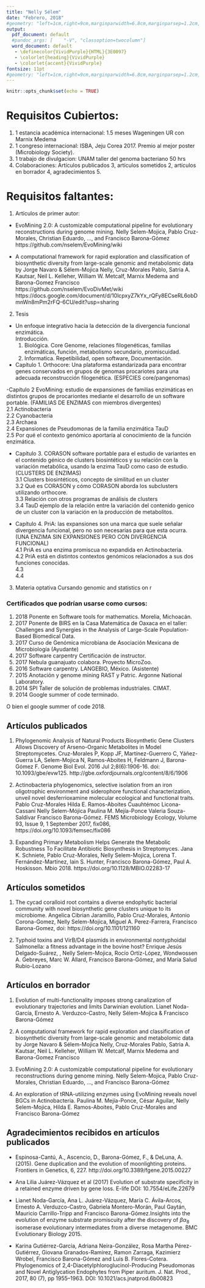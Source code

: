 ```yaml
---
title: "Nelly Sélem"
date: "Febrero, 2018"
#geometry: "left=1cm,right=9cm,marginparwidth=6.8cm,marginparsep=1.2cm,top=1cm,bottom=1"
output:
  pdf_document: default
  #pandoc_args: [    "-V", "classoption=twocolumn"]
  word_document: default
   - \definecolor{VividPurple}{HTML}{3E0097}
   - \colorlet{heading}{VividPurple}
   - \colorlet{accent}{VividPurple}
fontsize: 11pt
#geometry: "left=1cm,right=9cm,marginparwidth=6.8cm,marginparsep=1.2cm,top=1cm,bottom=1cm"
---
```



```r
knitr::opts_chunk$set(echo = TRUE)
```

# Requisitos Cubiertos:   
1. 1 estancia académica internacional: 1.5 meses Wageningen UR con Marnix Medema  
2. 1 congreso internacional: ISBA, Jeju Corea 2017. Premio al mejor poster (Microbiology Society).    								
3. 1 trabajo de divulgacion: UNAM taller del genoma bacteriano 50 hrs								
4.  Colaboraciones: Artículos publicados 3, artículos sometidos 2, artículos en borrador 4, agradecimientos	5.  

# Requisitos faltantes:  
1. Artículos de primer autor:  
- EvoMining 2.0: A customizable computational pipeline for evolutionary reconstructions during genome mining. Nelly Selem-Mojica, Pablo Cruz-Morales, Christian Eduardo, ...,  and Francisco Barona-Gómez  							
https://github.com/nselem/EvoMining/wiki  

- A computational framework for rapid exploration and classification of biosynthetic diversity from large-scale genomic and metabolomic data by Jorge Navaro & Sélem-Mojica Nelly, Cruz-Morales Pablo, Satria A. Kautsar, Neil L. Kelleher, William W. Metcalf, Marnix Medema and Barona-Gomez Francisco  
https://github.com/nselem/EvoDivMet/wiki   https://docs.google.com/document/d/10lcpxyZ7kYx_rQFy8ECseRL6obDmnWn8mPm2rFQ-6CU/edit?usp=sharing  

2. Tesis				
 - Un enfoque integrativo hacia la detección de la divergencia funcional enzimática.  
    Introducción.   
    1. Biológica. Core Genome, relaciones filogenéticas, familias enzimáticas, función, metabolismo secundario, promiscuidad.  
    2. Informatica. Repetibilidad, open software, Documentación.    
      
 - Capítulo 1. Orthocore: Una plataforma estandarizada para encontrar genes conservados en grupos de genomas procariotes para una adecuada reconstrucción filogenética.  (ESPECIES core/pangenomas)  
   
  -Capítulo 2 EvoMining: estudio de expansiones de familias enzimáticas en distintos grupos de procariontes mediante el desarrollo de un software portable.  (FAMILIAS DE ENZIMAS con miembros divergentes)  
  2.1 Actinobacteria  
  2.2 Cyanobacteria  
  2.3 Archaea  
  2.4 Expansiones de Pseudomonas de la familia enzimática TauD  
  2.5 Por qué el contexto genómico aportaría al conocimiento de la función enzimática.  
    
 - Capítulo 3. CORASON software portable para el estudio de variantes en el contenido génico de clusters biosintéticos y su relación con la variación metabólica, usando la enzima TauD como caso de estudio.  (CLUSTERS DE ENZIMAS)  
  3.1 Clusters biosintéticos, concepto de similitud en un cluster  
  3.2 Qué es CORASON y cómo CORASON aborda los subclusters utilizando orthocore.  
  3.3 Relación con otros programas de análisis de clusters    
  3.4 TauD ejemplo de la relación entre la variación del contenido genico de un cluster con la variación en la producción de metabolitos.  
  
 - Capítulo 4. PriA: las expansiones son una marca que suele señalar divergencia funcional, pero no son necesarias para que esta ocurra.  (UNA ENZIMA SIN EXPANSIONES PERO CON DIVERGENCIA FUNCIONAL)  
   4.1 PriA es una enzima promiscua no expandida en Actinobacteria.  
   4.2 PriA está en distintos contextos genómicos relacionados a sus dos funciones conocidas.  
   4.3  
   4.4  
 
3. Materia optativa	Cursando genomic and statistics on r								

### Certificados que podrían usarse como cursos:  
1. 2018 Ponente en Software tools for mathematics. Morelia, Michoacán.  
2. 2017 Ponente de BIRS en la Casa Matemática de Oaxaca en el taller: Challenges and Synergies in the Analysis of Large-Scale Population-Based Biomedical Data.    
3. 2017 Curso de Genómica microbiana de Asociación Mexicana de Microbiología (Ayudante)    
4. 2017 Software carpentry Certificación de instructor.  
5. 2017 Nebula guanajuato colabora. Proyecto MicroZoo.  
6. 2016 Software carpentry. LANGEBIO, México.  (Asistente)  
7. 2015 Anotación y genome mining RAST y Patric. Argonne National Laboratory.  
8. 2014 SPI Taller de solución de problemas industriales. CIMAT.   
9. 2014 Google summer of code terminado.    

O bien el google summer of code 2018.     
  
## Artículos publicados   
  
1. Phylogenomic Analysis of Natural Products Biosynthetic Gene Clusters Allows Discovery of Arseno-Organic Metabolites in Model Streptomycetes. Cruz-Morales P, Kopp JF, Martínez-Guerrero C, Yáñez-Guerra LA, Selem-Mojica N, Ramos-Aboites H, Feldmann J, Barona-Gómez F. Genome Biol Evol. 2016 Jul 2;8(6):1906-16. doi: 10.1093/gbe/evw125. http://gbe.oxfordjournals.org/content/8/6/1906  

2. Actinobacteria phylogenomics, selective isolation from an iron oligotrophic environment and siderophore functional characterization, unveil novel desferrioxamine molecular ecological and functional traits. Pablo Cruz-Morales  Hilda E. Ramos-Aboites  Cuauhtémoc Licona-Cassani Nelly Selem-Mójica  Paulina M. Mejía-Ponce  Valeria Souza-Saldívar Francisco Barona-Gómez. FEMS Microbiology Ecology, Volume 93, Issue 9, 1 September 2017, fix086, https://doi.org/10.1093/femsec/fix086   

3. Expanding Primary Metabolism Helps Generate the Metabolic Robustness To Facilitate Antibiotic Biosynthesis in Streptomyces. Jana K. Schniete, Pablo Cruz-Morales, Nelly Selem-Mojica, Lorena T. Fernández-Martínez, Iain S. Hunter, Francisco Barona-Gómez, Paul A. Hoskisson. Mbio 2018. https://doi.org/10.1128/MBIO.02283-17  

## Artículos sometidos  
1. The cycad coralloid root contains a diverse endophytic bacterial community with novel biosynthetic gene clusters unique to its microbiome. Angelica Cibrian Jaramillo, Pablo Cruz-Morales, Antonio Corona-Gomez, Nelly Selem-Mojica, Miguel A. Perez-Farrera, Francisco Barona-Gomez, doi: https://doi.org/10.1101/121160   
  
2. Typhoid toxins and VirB/D4 plasmids in environmental nontyphoidal Salmonella: a fitness advantage in the bovine host?  Enrique Jesús Delgado-Suárez, , Nelly Selem-Mojica, Rocío Ortíz-López, Wondwossen A. Gebreyes, Marc W. Allard, Francisco Barona-Gómez, and María Salud Rubio-Lozano  

## Artículos en borrador	
1. Evolution of multi-functionality imposes strong canalization of evolutionary trajectories and limits Darwinian evolution. Lianet Noda-García, Ernesto A. Verduzco-Castro, Nelly Sélem-Mojica & Francisco Barona-Gómez  
  
2. A computational framework for rapid exploration and classification of biosynthetic diversity from large-scale genomic and metabolomic data by Jorge Navaro & Sélem-Mojica Nelly, Cruz-Morales Pablo, Satria A. Kautsar, Neil L. Kelleher, William W. Metcalf, Marnix Medema and Barona-Gomez Francisco  

3. EvoMining 2.0: A customizable computational pipeline for evolutionary reconstructions during genome mining. Nelly Selem-Mojica, Pablo Cruz-Morales, Christian Eduardo, ...,  and Francisco Barona-Gómez  
  
4. An exploration of tRNA-utilizing enzymes using EvoMining reveals novel BGCs in Actinobacteria. Paulina M. Mejía-Ponce, César Aguilar, Nelly Selem-Mojica, Hilda E. Ramos-Aboites, Pablo Cruz-Morales and Francisco Barona-Gómez   

## Agradecimientos recibidos en artículos publicados    
  
- Espinosa-Cantú, A., Ascencio, D., Barona-Gómez, F., & DeLuna, A. (2015). Gene duplication and the evolution of moonlighting proteins. Frontiers in Genetics, 6, 227. http://doi.org/10.3389/fgene.2015.00227  
  
- Ana Lilia Juárez-Vázquez et al (2017) Evolution of substrate specificity in a retained enzyme driven by gene loss. E-life DOI: 10.7554/eLife.22679   

- Lianet Noda-García, Ana L. Juárez-Vázquez, María C. Ávila-Arcos, Ernesto A. Verduzco-Castro, Gabriela Montero-Morán, Paul Gaytán, Mauricio Carrillo-Tripp and Francisco Barona-Gómez.Insights into the evolution of enzyme substrate promiscuity after the discovery of $\beta\alpha_8$ isomerase evolutionary intermediates from a diverse metagenome. BMC Evolutionary Biology 2015.  

- Karina Gutiérrez-García, Adriana Neira-González, Rosa Martha Pérez-Gutiérrez, Giovana Granados-Ramírez, Ramon Zarraga, Kazimierz Wrobel, Francisco Barona-Gómez and Luis B. Flores-Cotera. Phylogenomics of 2,4-Diacetylphloroglucinol-Producing Pseudomonas and Novel Antiglycation Endophytes from Piper auritum. J. Nat. Prod., 2017, 80 (7), pp 1955–1963. DOI: 10.1021/acs.jnatprod.6b00823  